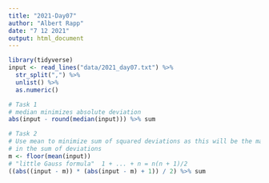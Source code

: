 ```yaml
---
title: "2021-Day07"
author: "Albert Rapp"
date: "7 12 2021"
output: html_document
---
```


```r
library(tidyverse)
input <- read_lines("data/2021_day07.txt") %>% 
  str_split(",") %>% 
  unlist() %>% 
  as.numeric()

# Task 1
# median minimizes absolute deviation
abs(input - round(median(input))) %>% sum

# Task 2
# Use mean to minimize sum of squared deviations as this will be the major part
# in the sum of deviations
m <- floor(mean(input)) 
# "little Gauss formula"  1 + ... + n = n(n + 1)/2
((abs((input - m)) * (abs(input - m) + 1)) / 2) %>% sum  
```


